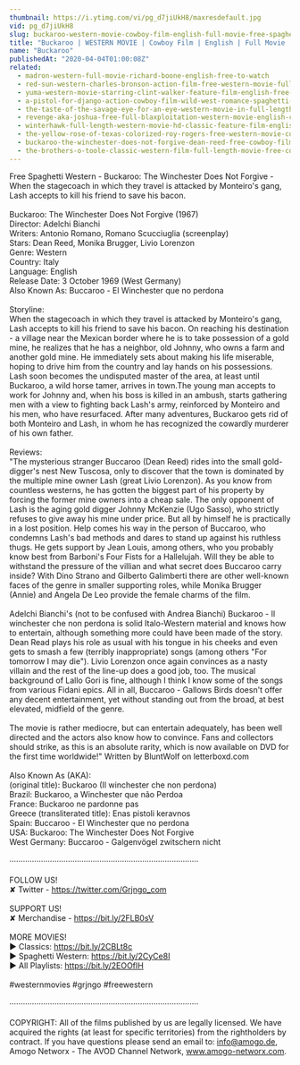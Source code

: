 ```yaml
---
thumbnail: https://i.ytimg.com/vi/pg_d7jiUkH8/maxresdefault.jpg
vid: pg_d7jiUkH8
slug: buckaroo-western-movie-cowboy-film-english-full-movie-free-spaghetti-western
title: "Buckaroo | WESTERN MOVIE | Cowboy Film | English | Full Movie | Free Spaghetti Western"
name: "Buckaroo"
publishedAt: "2020-04-04T01:00:08Z"
related:
  - madron-western-full-movie-richard-boone-english-free-to-watch
  - red-sun-western-charles-bronson-action-film-free-western-movie-full-length-english-hd
  - yuma-western-movie-starring-clint-walker-feature-film-english-free-movie-full-length-youtube
  - a-pistol-for-django-action-cowboy-film-wild-west-romance-spaghetti-movie-full-length
  - the-taste-of-the-savage-eye-for-an-eye-western-movie-in-full-length-english-free-feature-film
  - revenge-aka-joshua-free-full-blaxploitation-western-movie-english-classic-feature-film
  - winterhawk-full-length-western-movie-hd-classic-feature-film-english-free-full-westerns
  - the-yellow-rose-of-texas-colorized-roy-rogers-free-western-movie-cowboys
  - buckaroo-the-winchester-does-not-forgive-dean-reed-free-cowboy-film
  - the-brothers-o-toole-classic-western-film-full-length-movie-free-cowboy-movie-wild-west
---
```


Free Spaghetti Western - Buckaroo: The Winchester Does Not Forgive - When the stagecoach in which they travel is attacked by Monteiro's gang, Lash accepts to kill his friend to save his bacon. <br />
<br />
Buckaroo: The Winchester Does Not Forgive (1967)<br />
Director: Adelchi Bianchi<br />
Writers: Antonio Romano, Romano Scucciuglia (screenplay) <br />
Stars: Dean Reed, Monika Brugger, Livio Lorenzon <br />
Genre: Western<br />
Country: Italy<br />
Language: English<br />
Release Date: 3 October 1969 (West Germany)<br />
Also Known As: Buccaroo - El Winchester que no perdona <br />
<br />
Storyline: <br />
When the stagecoach in which they travel is attacked by Monteiro's gang, Lash accepts to kill his friend to save his bacon. On reaching his destination - a village near the Mexican border where he is to take possession of a gold mine, he realizes that he has a neighbor, old Johnny, who owns a farm and another gold mine. He immediately sets about making his life miserable, hoping to drive him from the country and lay hands on his possessions. Lash soon becomes the undisputed master of the area, at least until Buckaroo, a wild horse tamer, arrives in town.The young man accepts to work for Johnny and, when his boss is killed in an ambush, starts gathering men with a view to fighting back Lash's army, reinforced by Monteiro and his men, who have resurfaced. After many adventures, Buckaroo gets rid of both Monteiro and Lash, in whom he has recognized the cowardly murderer of his own father.<br />
<br />
Reviews:<br />
"The mysterious stranger Buccaroo (Dean Reed) rides into the small gold-digger's nest New Tuscosa, only to discover that the town is dominated by the multiple mine owner Lash (great Livio Lorenzon). As you know from countless westerns, he has gotten the biggest part of his property by forcing the former mine owners into a cheap sale. The only opponent of Lash is the aging gold digger Johnny McKenzie (Ugo Sasso), who strictly refuses to give away his mine under price. But all by himself he is practically in a lost position. Help comes his way in the person of Buccaroo, who condemns Lash's bad methods and dares to stand up against his ruthless thugs. He gets support by Jean Louis, among others, who you probably know best from Barboni's Four Fists for a Hallelujah. Will they be able to withstand the pressure of the villian and what secret does Buccaroo carry inside? With Dino Strano and Gilberto Galimberti there are other well-known faces of the genre in smaller supporting roles, while Monika Brugger (Annie) and Angela De Leo provide the female charms of the film.<br />
<br />
Adelchi Bianchi's (not to be confused with Andrea Bianchi) Buckaroo - Il winchester che non perdona is solid Italo-Western material and knows how to entertain, although something more could have been made of the story. Dean Read plays his role as usual with his tongue in his cheeks and even gets to smash a few (terribly inappropriate) songs (among others "For tomorrow I may die"). Livio Lorenzon once again convinces as a nasty villain and the rest of the line-up does a good job, too. The musical background of Lallo Gori is fine, although I think I know some of the songs from various Fidani epics. All in all, Buccaroo - Gallows Birds doesn't offer any decent entertainment, yet without standing out from the broad, at best elevated, midfield of the genre.<br />
<br />
The movie is rather mediocre, but can entertain adequately, has been well directed and the actors also know how to convince. Fans and collectors should strike, as this is an absolute rarity, which is now available on DVD for the first time worldwide!" Written by BluntWolf on letterboxd.com<br />
<br />
Also Known As (AKA):<br />
(original title): Buckaroo (Il winchester che non perdona)<br />
Brazil: Buckaroo, a Winchester que não Perdoa<br />
France: Buckaroo ne pardonne pas<br />
Greece (transliterated title): Enas pistoli keravnos<br />
Spain: Buccaroo - El Winchester que no perdona<br />
USA: Buckaroo: The Winchester Does Not Forgive<br />
West Germany: Buccaroo - Galgenvögel zwitschern nicht<br />
<br />
····················································································<br />
<br />
FOLLOW US!<br />
✘ Twitter - https://twitter.com/Grjngo_com<br />
<br />
SUPPORT US!<br />
✘ Merchandise - https://bit.ly/2FLB0sV<br />
<br />
MORE MOVIES! <br />
► Classics: https://bit.ly/2CBLt8c <br />
► Spaghetti Western: https://bit.ly/2CyCe8I <br />
► All Playlists: https://bit.ly/2EOOfIH <br />
<br />
#westernmovies #grjngo #freewestern<br />
<br />
····················································································<br />
<br />
COPYRIGHT: All of the films published by us are legally licensed. We have acquired the rights (at least for specific territories) from the rightholders by contract. If you have questions please send an email to: info@amogo.de, Amogo Networx - The AVOD Channel Network, www.amogo-networx.com.